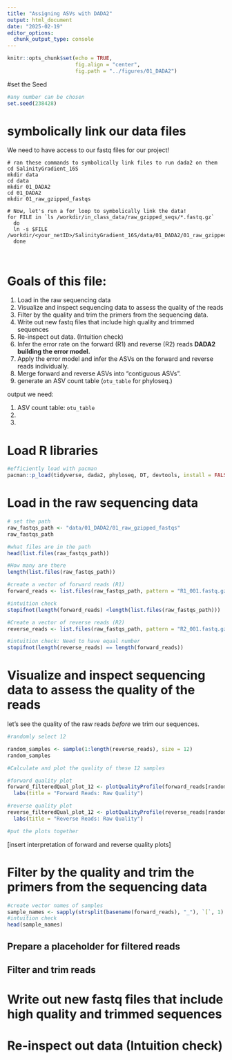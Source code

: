 ```yaml
---
title: "Assigning ASVs with DADA2"
output: html_document
date: "2025-02-19"
editor_options: 
  chunk_output_type: console
---
```


```r
knitr::opts_chunk$set(echo = TRUE, 
                      fig.align = "center", 
                      fig.path = "../figures/01_DADA2")
```

#set the Seed

```r
#any number can be chosen
set.seed(238428)
```

# symbolically link our data files 

We need to have access to our fastq files for our project!
```
# ran these commands to symbolically link files to run dada2 on them
cd SalinityGradient_16S
mkdir data
cd data
mkdir 01_DADA2
cd 01_DADA2
mkdir 01_raw_gzipped_fastqs

# Now, let's run a for loop to symbolically link the data! 
for FILE in `ls /workdir/in_class_data/raw_gzipped_seqs/*.fastq.gz`
  do
  ln -s $FILE /workdir/<your_netID>/SalinityGradient_16S/data/01_DADA2/01_raw_gzipped_fastqs/
  done



```

# Goals of this file:

1. Load in the raw sequencing data
2. Visualize and inspect sequencing data to assess the quality of the reads
3. Filter by the quality and trim the primers from the sequencing data.
4. Write out new fastq files that include high quality and trimmed sequences
5. Re-inspect out data. (Intuition check)
6. Infer the error rate on the forward (R1) and reverse (R2) reads 
**DADA2 building the error model.**
7. Apply the error model and infer the ASVs on the forward and reverse reads individually.
8. Merge forward and reverse ASVs into "contiguous ASVs".
9. generate an ASV count table (`otu_table` for phyloseq.)

output we need:

1. ASV count table: `otu_table`
2. 
3. 

# Load R libraries

```r
#efficiently load with pacman
pacman::p_load(tidyverse, dada2, phyloseq, DT, devtools, install = FALSE)
```


# Load in the raw sequencing data
```r
# set the path
raw_fastqs_path <- "data/01_DADA2/01_raw_gzipped_fastqs"
raw_fastqs_path

#what files are in the path
head(list.files(raw_fastqs_path))

#How many are there
length(list.files(raw_fastqs_path))

#create a vector of forward reads (R1)
forward_reads <- list.files(raw_fastqs_path, pattern = "R1_001.fastq.gz", full.names = TRUE)

#intuition check
stopifnot(length(forward_reads) <length(list.files(raw_fastqs_path)))

#Create a vector of reverse reads (R2)
reverse_reads <- list.files(raw_fastqs_path, pattern = "R2_001.fastq.gz", full.names = TRUE)

#intuition check: Need to have equal number 
stopifnot(length(reverse_reads) == length(forward_reads))
```


# Visualize and inspect sequencing data to assess the quality of the reads

let's see the quality of the raw reads *before* we trim our sequences. 

```r
#randomly select 12

random_samples <- sample(1:length(reverse_reads), size = 12)
random_samples

#Calculate and plot the quality of these 12 samples

#forward quality plot
forward_filteredQual_plot_12 <- plotQualityProfile(forward_reads[random_samples]) +
  labs(title = "Forward Reads: Raw Quality")

#reverse quality plot
reverse_filteredQual_plot_12 <- plotQualityProfile(reverse_reads[random_samples]) +
  labs(title = "Reverse Reads: Raw Quality")

#put the plots together

```

[insert interpretation of forward and reverse quality plots]

# Filter by the quality and trim the primers from the sequencing data

```r
#create vector names of samples
sample_names <- sapply(strsplit(basename(forward_reads), "_"), `[`, 1)
#intuition check
head(sample_names)
```

## Prepare a placeholder for filtered reads

## Filter and trim reads
# Write out new fastq files that include high quality and trimmed sequences

# Re-inspect out data (Intuition check)
